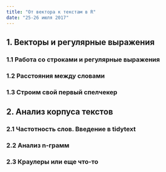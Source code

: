 ```yaml
---
title: "От вектора к текстам в R"
date: "25-26 июля 2017"
---
```




## 1. Векторы и регулярные выражения
### 1.1 Работа со строками и регулярные выражения
### 1.2 Расстояния между словами
### 1.3 Строим свой первый спелчекер

## 2. Анализ корпуса текстов
### 2.1 Частотность слов. Введение в tidytext
### 2.2 Анализ n-грамм
### 2.3 Краулеры или еще что-то